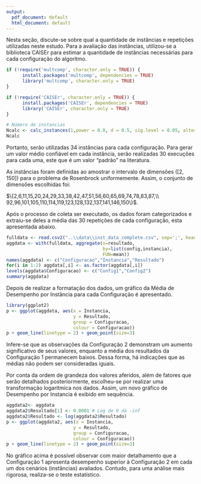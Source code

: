 ```yaml
---
output:
  pdf_document: default
  html_document: default
---
```


Nesta seção, discute-se sobre qual a quantidade de instâncias e repetições utilizadas neste estudo. Para a avaliação das instâncias, utilizou-se a biblioteca CAISEr para estimar a quantidade de instâncias necessárias para cada configuração do algoritmo.

```r
if (!require('multcomp', character.only = TRUE)) {
      install.packages('multcomp', dependencies = TRUE)
      library('multcomp', character.only = TRUE)
}

if (!require('CAISEr', character.only = TRUE)) {
      install.packages('CAISEr', dependencies = TRUE)
      library('CAISEr', character.only = TRUE)
}

# Número de instancias
Ncalc <- calc_instances(1,power = 0.8, d = 0.5, sig.level = 0.05, alternative = "two.sided", test = "t.test")
Ncalc
```

Portanto, serão utilizadas 34 instâncias para cada configuração. Para gerar um valor médio confiável em cada instância, serão realizadas 30 execuções para cada uma, este que é um valor "padrão" na literatura.

As instâncias foram definidas ao amostrar o intervalo de dimensões $([2,150])$ para o problema de Rosenbrock uniformemente. Assim, o conjunto de dimensões escolhidas foi:

$\{2,6,11,15,20,24,29,33,38,42,47,51,56,60,65,69,74,78,83,87,\\
92,96,101,105,110,114,119,123,128,132,137,141,146,150\}$. 

Após o processo de coleta ser executado, os dados foram categorizados e extraiu-se deles a média das 30 repetições de cada configuração, esta apresentada abaixo.

```r
fulldata <- read.csv2("..\\data\\inst_data_complete.csv", sep=';', header = TRUE)
aggdata <- with(fulldata, aggregate(x=resultado,
                                    by=list(config,instancia),
                                    FUN=mean))
names(aggdata) <- c("Configuracao","Instancia","Resultado")
for(i in 1:2) aggdata[,i] <- as.factor(aggdata[,i])
levels(aggdata$Configuracao) <- c("Config1","Config2")
summary(aggdata)
```

Depois de realizar a formatação dos dados, um gráfico da Média de Desempenho por Instância para cada Configuração é apresentado.
```r
library(ggplot2)
p <- ggplot(aggdata, aes(x = Instancia, 
                         y = Resultado, 
                         group = Configuracao, 
                         colour = Configuracao))
p + geom_line(linetype = 2) + geom_point(size=3)
```

Infere-se que as observações da Configuração 2 demonstram um aumento significativo de seus valores, enquanto a média dos resultados da Configuração 1 permanecem baixos. Dessa forma, há indicações que as médias não podem ser consideradas iguais.

Por conta da ordem de grandeza dos valores aferidos, além de fatores que serão detalhados posteriormente, escolheu-se por realizar uma transformação logarítmica nos dados. Assim, um novo gráfico de Desempenho por Instancia é exibido em sequência.

```r
aggdata2<- aggdata
aggdata2$Resultado[1] <- 0.0001 # Log de 0 dá -inf
aggdata2$Resultado <- log(aggdata2$Resultado)
p <- ggplot(aggdata2, aes(x = Instancia, 
                         y = Resultado, 
                         group = Configuracao, 
                         colour = Configuracao))
p + geom_line(linetype = 2) + geom_point(size=3)
```

No gráfico acima é possível observar com maior detalhamento que a Configuração 1 apresenta desempenho superior à Configuração 2 em cada um dos cenários (instâncias) avaliados. Contudo, para uma análise mais rigorosa, realiza-se o teste estatístico.